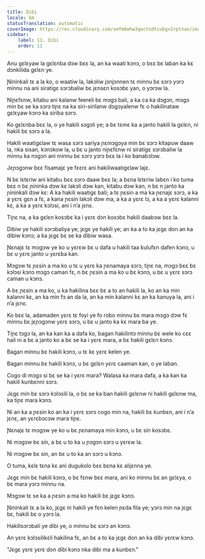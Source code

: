 ```yaml
---
title: Dibi
locale: bm
statusTranslation: automatic
coverImage: https://res.cloudinary.com/xmfm6mhw3gwctndtcubgx2rptnae/image/upload/v1741354419/small_cover_la_gran_rebelion_28716e29d2.webp
sidebar:
    label: 11. Dibi
    order: 11
---
```

Anu gɛlɛyaw la gɛlɛnba dɔw bɛɛ la, an ka waati kɔnɔ, o bɛɛ bɛ laban ka kɛ dɔnkilida gɛlɛn ye.

Ɲininkali tɛ a la ko, o waatiw la, lakɔliw jɔnjɔnnen tɛ minnu bɛ sɔrɔ yɔrɔ minnu na ani siratigɛ sɔrɔbaliw bɛ jɛnsɛn kosɔbɛ yan, o yɔrɔw la.

Niɲɛfɛnw, kitabu ani kalanw feereli bɛ mɔgɔ bali, a ka ca ka dɔgɔn, mɔgɔ min bɛ se ka sɔrɔ tiɲɛ na ka siri-sirilanw dɔgɔyalenw fɛ o hakilinataw gɛlɛyaw kɔnɔ ka siriba sɔrɔ.

Ko gɛlɛnba bɛɛ la, o ye hakili sɔgɔli ye; a bɛ tɛmɛ ka a janto hakili la gɛlɛn, ni hakili bɛ sɔrɔ a la.

Hakili waatigɛlaw tɛ wasa sɔrɔ sariya ɲɛmɔgɔya min bɛ sɔrɔ kitapuw daaw la, nka sisan, kɔnɔkow la, u bɛ u janto niɲɛfɛnw ni siratigɛ sɔrɔbaliw la minnu ka nɔgɔn ani minnu bɛ sɔrɔ yɔrɔ bɛɛ la i ko banabɔlɔw.

Jɛɲɔgɔnw bɛɛ fisamajɛ ye fɛɛrɛ ani hakiliwaatigɛlaw lajɛ.

N bɛ lɛtɛriw ani kitabu bɛɛ sɔrɔ daaw bɛɛ la; a bɛna lɛtɛriw labɛn i ko tuma bɛɛ n bɛ ɲininka dɔw kɛ lakɔli dɔw kan, kitabu dɔw kan, n bɛ n janto ka ɲininkali dɔw kɛ: A ka hakili waatigɛ bali; a tɛ ɲɛsin a ma ka ɲɛnajɛ sɔrɔ, a ka a yɛrɛ gɛn a fɛ, a kana ɲɛsin lakɔli dɔw ma, a ka a yɛrɛ lɔ, a ka a yɛrɛ kalanni kɛ, a ka a yɛrɛ kɔlɔsi, ani i n’a jɛnɛ.

Tiɲɛ na, a ka gɛlɛn kosɔbɛ ka i yɛrɛ dɔn kosɔbɛ hakili daabɔw bɛɛ la.

Dibiw ye hakili sɔrɔbaliya ye; jɛgɛ ye hakili ye; an ka a to ka jɛgɛ don an ka dibiw kɔnɔ; a ka jɛgɛ bɛ se ka dibiw wasa.

Ɲɛnajɛ tɛ mɔgɔw ye ko u yɛrɛw bɛ u dafa u hakili taa kulufɛn dafen kɔnɔ, u bɛ u yɛrɛ janto u yɛrɛba kan.

Mɔgɔw tɛ ɲɛsin a ma ko u tɛ u yɛrɛ ka ɲɛnamaya sɔrɔ, tiɲɛ na, mɔgɔ bɛɛ bɛ kɔlɔsi kɔnɔ mɔgɔ caman fɛ, n bɛ ɲɛsin a ma ko u bɛ kɔnɔ, u bɛ u yɛrɛ sɔrɔ caman u kɔnɔ.

A bɛ ɲɛsin a ma ko, u ka hakilina bɛɛ bɛ a to an hakili la, ko an ka min kalanni kɛ, an ka min fɔ an da la, an ka min kalanni kɛ an ka kanuya la, ani i n’a jɛnɛ.

Ko bɛɛ la, adamaden yɛrɛ tɛ foyi ye fo robo minnu bɛ mara mɔgɔ dɔw fɛ minnu bɛ jɛɲɔgɔnw yɛrɛ sɔrɔ, u bɛ u janto ka kɛ mara ba ye.

Tiɲɛ tɔgɔ la, an ka kan ka a dafa ko, bagan hakilintɔ minnu bɛ wele ko cɛɛ hali ni a bɛ a janto ko a bɛ se ka i yɛrɛ mara, a bɛ hakili gɛlɛn kɔnɔ.

Bagan minnu bɛ hakili kɔnɔ, u tɛ kɛ yɛrɛ kelen ye.

Bagan minnu bɛ hakili kɔnɔ, u bɛ gɛlɛn yɛrɛ caaman kan, o ye laban.

Cogo di mɔgɔ si bɛ se ka i yɛrɛ mara? Walasa ka mara dafa, a ka kan ka hakili kunbɛnni sɔrɔ.

Jɛgɛ min bɛ sɔrɔ kɔlɔsili la, o bɛ se ka ban hakili gɛlɛnw ni hakili gɛlɛnw ma, ka tiɲɛ mara kɔnɔ.

Ni an ka a ɲɛsin ko an ka i yɛrɛ sɔrɔ cogo min na, hakili bɛ kunbɛn, ani i n’a jɛnɛ, an yɛrɛbɔcɔw mara tiɲɛ.

Ɲɛnajɛ tɛ mɔgɔw ye ko u bɛ ɲɛnamaya min kɔnɔ, u bɛ sin kosɔbɛ.

Ni mɔgɔw bɛ sin, a bɛ u to ka u ɲɔgɔn sɔrɔ u yɛrɛw la.

Ni mɔgɔw bɛ sin, an bɛ u to ka an sɔrɔ u kɔnɔ.

O tuma, kɛlɛ tɛna kɛ ani dugukolo bɛɛ bɛna kɛ alijɛnna ye.

Jɛgɛ min bɛ hakili kɔnɔ, o bɛ fɛnw bɛɛ mara, ani ko minnu bɛ an gɛlɛya, o bɛ mara yɔrɔ minnu na.

Mɔgɔw tɛ se ka a ɲɛsin a ma ko hakili bɛ jɛgɛ kɔnɔ.

Ɲininkali tɛ a la ko, jɛgɛ ni hakili ye fɛn kelen ɲɛda fila ye; yɔrɔ min na jɛgɛ bɛ, hakili bɛ o yɔrɔ la.

Hakilisɔrɔbali ye dibi ye, o minnu bɛ sɔrɔ an kɔnɔ.

An yɛrɛ kɔlɔsilikɛli hakilina fɛ, an bɛ a to ka jɛgɛ don an ka dibi yɛrɛw kɔnɔ.

"Jɛgɛ yɛrɛ yɛrɛ don dibi kɔnɔ nka dibi ma a kunbɛn."

